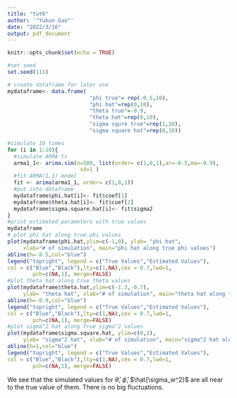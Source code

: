 ---
title: "tut6"
author: '"Yukun Gao"'
date: "2022/3/16"
output: pdf_document
---

```{r setup, include=FALSE}
knitr::opts_chunk$set(echo = TRUE)
```



```{r}
#set seed
set.seed(111)

# create dataframe for later use
mydataframe<- data.frame(
                          "phi true"= rep(-0.5,10),
                          "phi hat"=rep(0,10),
                          "theta true"=-0.9,
                          "theta hat"=rep(0,10),
                          "sigma squre true"=rep(1,10),
                          "sigma square hat"=rep(0,10))

#simulate 10 times
for (i in 1:10){
  #simulate ARMA ts
  arma1_1<- arima.sim(n=500, list(order= c(1,0,1),ar=-0.5,ma=-0.9),
                       sd=1 )
  #fit ARMA(1,1) model
  fit <- arima(arma1_1, order= c(1,0,1))
  #put into dataframe
  mydataframe$phi.hat[i]<- fit$coef[1]
  mydataframe$theta.hat[i]<- fit$coef[2]
  mydataframe$sigma.square.hat[i]<- fit$sigma2
}
#print estimated parameters with true values
mydataframe
# plot phi hat along true phi values
plot(mydataframe$phi.hat,ylim=c(-1,0), ylab= "phi hat", 
     xlab="# of simulation", main="phi hat along true phi values")
abline(h=-0.5,col="blue")
legend("topright", legend = c("True Values","Estimated Values"),
col = c("Blue","Black"),lty=c(1,NA),cex = 0.7,lwd=1,  
        pch=c(NA,1), merge=FALSE)
#plot theta hat along true theta values
plot(mydataframe$theta.hat,ylim=c(-1.3,-0.7),
     ylab= "theta hat", xlab="# of simulation", main="theta hat along true theta values")
abline(h=-0.9,col="blue")
legend("topright", legend = c("True Values","Estimated Values"),
col = c("Blue","Black"),lty=c(1,NA),cex = 0.7,lwd=1,  
        pch=c(NA,1), merge=FALSE)
#plot sigma^2 hat along true sigma^2 values
plot(mydataframe$sigma.square.hat, ylim=c(0,2), 
     ylab= "sigma^2 hat", xlab="# of simulation", main="sigma^2 hat along true sigma^2 values")
abline(h=1,col="blue")
legend("topright", legend = c("True Values","Estimated Values"),
col = c("Blue","Black"),lty=c(1,NA),cex = 0.7,lwd=1,  
        pch=c(NA,1), merge=FALSE)
```



We see that the simulated values for $\hat{\theta}$, $\hat{\phi}$, $\hat{\sigma_w^2}$ are all near to the true value of them. There is no big fluctuations.